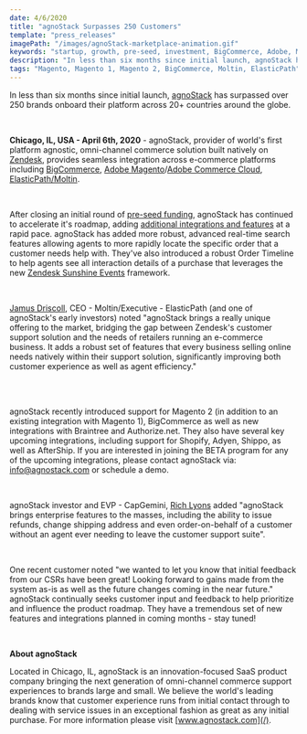 ```yaml
---
date: 4/6/2020
title: "agnoStack Surpasses 250 Customers"
template: "press_releases"
imagePath: "/images/agnoStack-marketplace-animation.gif"
keywords: "startup, growth, pre-seed, investment, BigCommerce, Adobe, Magento, Moltin, ElasticPath"
description: "In less than six months since initial launch, agnoStack has surpassed over 250 brands onboard their platform across 20+ countries around the globe."
tags: "Magento, Magento 1, Magento 2, BigCommerce, Moltin, ElasticPath"
---
```


In less than six months since initial launch, [agnoStack](/) has surpassed over 250 brands onboard their platform across 20+ countries around the globe.

<br/>

__Chicago, IL, USA - April 6th, 2020__ - agnoStack, provider of world's first platform agnostic, omni-channel commerce solution built natively on <a href="https://zendesk.com" target="_blank">Zendesk</a>, provides seamless integration across e-commerce platforms including <a href="https://www.bigcommerce.com" target="_blank">BigCommerce</a>, <a href="https://www.adobe.com/commerce/magento.html" target="_blank">Adobe Magento</a>/<a href="https://www.adobe.com/commerce/magento/enterprise.html" target="_blank">Adobe Commerce Cloud</a>, <a href="https://www.elasticpath.com/" target="_blank">ElasticPath/Moltin</a>.

<br/>

After closing an initial round of <a href="https://www.crunchbase.com/search/funding_rounds/field/organizations/funding_total/agnostack" target="_blank">pre-seed funding</a>, agnoStack has continued to accelerate it's roadmap, adding [additional integrations and features](/release-notes/) at a rapid pace. agnoStack has added more robust, advanced real-time search features allowing agents to more rapidly locate the specific order that a customer needs help with. They've also introduced a robust Order Timeline to help agents see all interaction details of a purchase that leverages the new <a href="https://www.zendesk.com/platform/" target="_blank">Zendesk Sunshine Events</a> framework.

<br/>

<a href="https://www.linkedin.com/in/jamusdriscoll/" target="_blank">Jamus Driscoll</a>, CEO - Moltin/Executive - ElasticPath (and one of agnoStack's early investors) noted "agnoStack brings a really unique offering to the market, bridging the gap between Zendesk's customer support solution and the needs of retailers running an e-commerce business. It adds a robust set of features that every business selling online needs natively within their support solution, significantly improving both customer experience as well as agent efficiency."

<br/>
<br/>

agnoStack recently introduced support for Magento 2 (in addition to an existing integration with Magento 1), BigCommerce as well as new integrations with Braintree and Authorize.net. They also have several key upcoming integrations, including support for Shopify, Adyen, Shippo, as well as AfterShip. If you are interested in joining the BETA program for any of the upcoming integrations, please contact agnoStack via: [info@agnostack.com](mailto:agnostack@gmail.com) or <ScheduleAnchor>schedule a demo</ScheduleAnchor>.

<br/>

agnoStack investor and EVP - CapGemini, <a href="https://www.linkedin.com/in/richardblyons/" target="_blank">Rich Lyons</a> added "agnoStack brings enterprise features to the masses, including the ability to issue refunds, change shipping address and even order-on-behalf of a customer without an agent ever needing to leave the customer support suite".

<br/>

One recent customer noted "we wanted to let you know that initial feedback from our CSRs have been great! Looking forward to gains made from the system as-is as well as the future changes coming in the near future." agnoStack continually seeks customer input and feedback to help prioritize and influence the product roadmap. They have a tremendous set of new features and integrations planned in coming months - stay tuned!

<br/>

__About agnoStack__

Located in Chicago, IL, agnoStack is an innovation-focused SaaS product company bringing the next generation of omni-channel commerce support experiences to brands large and small. We believe the world's leading brands know that customer experience runs from initial contact through to dealing with service issues in an exceptional fashion as great as any initial purchase. For more information please visit [www.agnostack.com](/).
